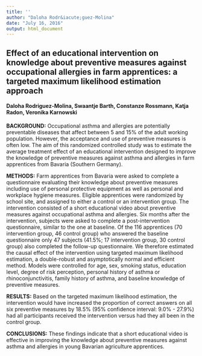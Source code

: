 ```yaml
---
title: ''
author: "Daloha Rodr&iacute;guez-Molina"
date: "July 16, 2016"
output: html_document
---
```


## Effect of an educational intervention on knowledge about preventive  measures against occupational allergies in farm apprentices: a targeted maximum likelihood estimation approach

#### Daloha Rodriguez-Molina, Swaantje Barth, Constanze Rossmann, Katja Radon, Veronika Karnowski

**BACKGROUND:** Occupational asthma and allergies are potentially
preventable diseases that affect between 5 and 15% of the adult
working population. However, the acceptance and use of preventive
measures is often low. The aim of this randomized controlled study was
to estimate the average treatment effect of an educational
intervention designed to improve the knowledge of preventive measures
against asthma and allergies in farm apprentices from Bavaria
(Southern Germany). 

**METHODS:** Farm apprentices from Bavaria were asked to complete a
questionnaire evaluating their knowledge about preventive measures
including use of personal protective equipment as well as personal and
workplace hygiene measures. Eligible apprentices were randomized by
school site, and assigned to either a control or an intervention
group. The intervention consisted of a short educational video about
preventive measures against occupational asthma and allergies. Six
months after the intervention, subjects were asked to complete a
post-intervention questionnaire, similar to the one at baseline. Of
the 116 apprentices (70 intervention group, 46 control group) who
answered the baseline questionnaire only 47 subjects (41.5%; 17
intervention group, 30 control group) also completed the follow-up
questionnaire. We therefore estimated the causal effect of the
intervention using targeted maximum likelihood estimation, a
double-robust and asymptotically normal and efficient method. Models
were controlled for age, sex, smoking status, education level, degree
of risk perception, personal history of asthma or rhinoconjunctivitis,
family history of asthma, and baseline knowledge of preventive
measures.

**RESULTS:** Based on the targeted maximum likelihood estimation, the
intervention would have increased the proportion of correct answers on
all six preventive measures by 18.5% (95% confidence interval: 9.0% -
27.9%) had all participants received the intervention versus had they
all been in the control group. 

**CONCLUSIONS:** These findings indicate that a short educational video is
effective in improving the knowledge about preventive measures against
asthma and allergies in young Bavarian agriculture apprentices.